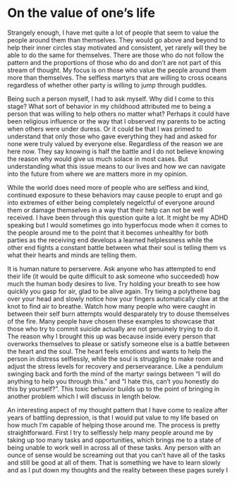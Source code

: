 # On the value of one's life {.unnumbered}

Strangely enough, I have met quite a lot of people that seem to value the people around them than themselves. They would go above and beyond to help their inner circles stay motivated and consistent, yet rarely will they be able to do the same for themselves. There are those who do not follow the pattern and the proportions of those who do and don't are not part of this stream of thought. My focus is on those who value the people around them more than themselves. The selfless martyrs that are willing to cross oceans regardless of whether other party is willing to jump through puddles. 

Being such a person myself, I had to ask myself. Why did I come to this stage? What sort of behavior in my childhood attributed me to being a person that was willing to help others no matter what? Perhaps it could have been religious influence or the way that I observed my parents to be acting when others were under duress. Or it could be that I was primed to understand that only those who gave everything they had and asked for none were truly valued by everyone else. Regardless of the reason we are here now. They say knowing is half the battle and I do not believe knowing the reason why would give us much solace in most cases. But understanding what this issue means to our lives and how we can navigate into the future from where we are matters more in my opinion.

While the world does need more of people who are selfless and kind, continued exposure to these behaviors may cause people to erupt and go into extremes of either being completely negelctful of everyone around them or damage themselves in a way that their help can not be well received. I have been through this question quite a lot. It might be my ADHD speaking but I would sometimes go into hyperfocus mode when it comes to the people around me to the point that it becomes unhealthy for both parties as the receiving end develops a learned helplessness while the other end fights a constant battle between what their soul is telling them vs what their hearts and minds are telling them. 

It is human nature to perservere. Ask anyone who has attempted to end their life (it would be quite difficult to ask someone who succeeded) how much the human body desires to live. Try holding your breath to see how quickly you gasp for air, glad to be alive again. Try tieing a polythene bag over your head and slowly notice how your fingers automatically claw at the knot to find air to breathe. Watch how many people who were caught in between their self burn attempts would desparately try to douse themselves of the fire. Many people have chosen these examples to showcase that those who try to commit suicide actually are not genuinely trying to do it. The reason why I brought this up was because inside every person that overworks themselves to please or satisfy someone else is a battle between the heart and the soul. The heart feels emotions and wants to help the person in distress selflessly, while the soul is struggling to make room and adjust the stress levels for recovery and perservearance. Like a pendulum swinging back and forth the mind of the martyr swings between "I will do anything to help you through this." and "I hate this, can't you honestly do this by yourself?". This toxic behavior builds up to the point of bringing in another problem which I will discuss in length below. 

An interesting aspect of my thought pattern that I have come to realize after years of battling depression, is that I would put value to my life based on how much I'm capable of helping those around me. The process is pretty straightforward. First I try to selflessly help many people around me by taking up too many tasks and opportunities, which brings me to a state of being unable to work well in across all of these tasks. Any person with an ounce of sense would be screaming out that you can't have all of the tasks and still be good at all of them. That is something we have to learn slowly and as I put down my thoughts and the reality between these pages surely I 